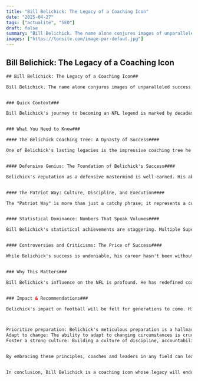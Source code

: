 ```yaml
---
title: "Bill Belichick: The Legacy of a Coaching Icon"
date: "2025-04-27"
tags: ["actualité", "SEO"]
draft: false
summary: "Bill Belichick. The name alone conjures images of unparalleled success, strategic brilliance, and a relentless pursuit of perfection. He's more than just a coach; he's a football institution. Let's explore the career and impact of one of the greatest coaches in NFL history."
images: ["https://tonsite.com/image-par-defaut.jpg"]
---
```


## Bill Belichick: The Legacy of a Coaching Icon

```html
## Bill Belichick: The Legacy of a Coaching Icon## 

Bill Belichick. The name alone conjures images of unparalleled success, strategic brilliance, and a relentless pursuit of perfection. He's more than just a coach; he's a football institution. Let's explore the career and impact of one of the greatest coaches in NFL history.


### Quick Context### 

Bill Belichick's journey to becoming an NFL legend is marked by decades of dedication and innovation. From his early days as a defensive assistant to his unprecedented run with the New England Patriots, Belichick has consistently demonstrated a mastery of the game that few can match. His impact extends far beyond wins and losses, shaping the way football is played and coached.


### What You Need to Know### 

#### The Belichick Coaching Tree: A Dynasty of Success#### 

One of Belichick's lasting legacies is the impressive coaching tree he's cultivated. Many of his former assistants have gone on to become successful head coaches in their own right, carrying his principles and philosophies to other teams. This demonstrates his ability to develop talent not only on the field but also on the sidelines.


#### Defensive Genius: The Foundation of Belichick's Success#### 

Belichick's reputation as a defensive mastermind is well-earned. His ability to analyze opponents, identify weaknesses, and create innovative defensive schemes has consistently given his teams a competitive edge. He's known for his adaptability and willingness to adjust his strategies based on the specific challenges presented by each opponent.


#### The Patriot Way: Culture, Discipline, and Execution#### 

The "Patriot Way" is more than just a catchy phrase; it represents a culture of discipline, hard work, and unwavering focus. Belichick instilled these values in his players, creating a team environment where accountability and execution were paramount. This culture was instrumental in the Patriots' sustained success.


#### Statistical Dominance: Numbers That Speak Volumes#### 

Bill Belichick's statistical achievements are staggering. Multiple Super Bowl wins, a remarkable regular-season record, and numerous Coach of the Year awards solidify his place among the all-time greats. The numbers don't lie: Belichick is one of the most successful coaches in NFL history.


#### Controversies and Criticisms: The Price of Success#### 

While Belichick's success is undeniable, his career hasn't been without controversy. From Spygate to Deflategate, he's faced criticism and scrutiny throughout his tenure. These controversies, however, have done little to diminish his overall legacy as a coaching icon.


### Why This Matters### 

Bill Belichick's influence on the NFL is profound. He has redefined coaching strategies, shaped team cultures, and set a new standard for success. Understanding his career and impact provides valuable insights into the game of football and the qualities that define a true leader.


### Impact & Recommendations### 

Belichick's impact on football will be felt for generations to come. His emphasis on preparation, adaptation, and discipline has influenced coaches at all levels of the game. Here are some key takeaways from his career:



Prioritize preparation: Belichick's meticulous preparation is a hallmark of his coaching style. Thoroughly analyzing opponents and developing detailed game plans are essential for success.
Adapt to change: The ability to adapt to changing circumstances is crucial in the ever-evolving world of football. Belichick's willingness to adjust his strategies based on the specific challenges he faces has been a key factor in his success.
Foster a strong culture: Building a culture of discipline, accountability, and hard work is essential for creating a winning team environment.


By embracing these principles, coaches and leaders in any field can learn valuable lessons from the career of Bill Belichick.


In conclusion, Bill Belichick is a coaching icon whose legacy will endure for years to come. His strategic brilliance, unwavering commitment, and relentless pursuit of excellence have made him one of the greatest coaches in NFL history. Explore his career, study his methods, and discover the secrets to his success. Ready to learn more? Dive deeper into the world of Bill Belichick and uncover the keys to his legendary coaching career today!

```
